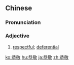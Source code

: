 ==Chinese==
{{zh-forms}}

===Pronunciation===
{{zh-pron
|m=gōngjìng
|c=gung1 ging3
|mn=kiong-kèng
|cat=a
}}

===Adjective===
{{zh-adj}}

# [[respectful]]; [[deferential]]

{{zh-cat|Advanced}}

[[ko:恭敬]]
[[hu:恭敬]]
[[ja:恭敬]]
[[zh:恭敬]]
